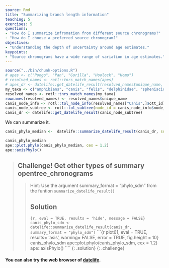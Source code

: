```yaml
---
source: Rmd
title: "Summarizing branch length information"
teaching: 5
exercises: 5
questions:
- "How do I summarize infromation from different source chronograms?"
- "How do I choose a preferred source chronogram?"
objectives:
- "Understanding the depth of uncertainty around age estimates."
keypoints:
- "Source chronograms have a wide range of variation in age estimates."
---
```

```r
source("../bin/chunk-options.R")
# apes <- c("Pongo", "Pan", "Gorilla", "Hoolock", "Homo")
# resolved_names <- rotl::tnrs_match_names(apes)
# apes_dr <- datelife::get_datelife_result(resolved_names$unique_name, get_spp_from_taxon = TRUE)
my_taxa <- c("amphibians", "canis", "felis", "delphinidae", "spheniscidae")
resolved_names <- rotl::tnrs_match_names(my_taxa)
rownames(resolved_names) <- resolved_names$unique_name
canis_node_info <- rotl::tol_node_info(resolved_names["Canis",]$ott_id)
canis_node_subtree <- rotl::tol_subtree(node_id = canis_node_info$node_id, label = "name")
canis_dr <- datelife::get_datelife_result(canis_node_subtree)
```

We can summarize it.
```r
canis_phylo_median <-  datelife::summarize_datelife_result(canis_dr, summary_format = "phylo_median")
```
```r
canis_phylo_median
ape::plot.phylo(canis_phylo_median, cex = 1.2)
ape::axisPhylo()
````

> ## Challenge! Get other types of summary opentree_chronograms
>
> > Hint: Use the argument summary_format = "phylo_sdm" from the funtion `summarize_datelife_result()`
> >
> > ## Solution
> > ```{r, eval = TRUE, results = 'hide', message = FALSE}
> > canis_phylo_sdm <-  datelife::summarize_datelife_result(canis_dr, summary_format = "phylo_sdm")
> > ```
> > ```{r plot61, eval = TRUE, results= 'asis', warning= FALSE, error = TRUE, fig.height = 10}
> > canis_phylo_sdm
> > ape::plot.phylo(canis_phylo_sdm, cex = 1.2)
> > ape::axisPhylo()
> > ````
> {: .solution}
{: .challenge}

#### You can also try the web browser of [datelife](http://datelife.org/query/).
